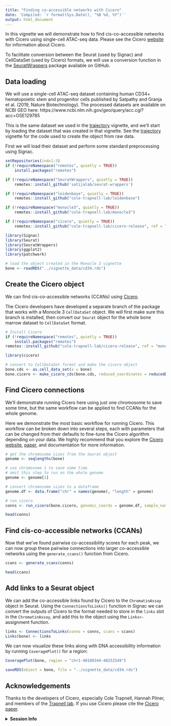 ```yaml
---
title: "Finding co-accessible networks with Cicero"
date: 'Compiled: `r format(Sys.Date(), "%B %d, %Y")`'
output: html_document
---
```


In this vignette we will demonstrate how to find cis-co-accessible networks with 
Cicero using single-cell ATAC-seq data. Please see the
Cicero [website](https://cole-trapnell-lab.github.io/cicero-release/docs_m3/)
for information about Cicero.

To facilitate conversion between the Seurat (used by Signac) and CellDataSet
(used by Cicero) formats, we will use a conversion function in the 
[SeuratWrappers](https://github.com/satijalab/seurat-wrappers) package available
on GitHub.

## Data loading

We will use a single-cell ATAC-seq dataset containing human CD34+ hematopoietic
stem and progenitor cells published by Satpathy and Granja et al. (2019, Nature
Biotechnology). The processed datasets are available on NCBI GEO here:
https://www.ncbi.nlm.nih.gov/geo/query/acc.cgi?acc=GSE129785

This is the same dataset we used in the [trajectory](monocle.html)
vignette, and we'll start by loading the dataset that was created in that
vignette. See the [trajectory](monocle.html) vignette for the code used to
create the object from raw data.

First we will load their dataset and perform some standard preprocessing using
Signac.

```r
setRepositories(ind=1:3)
if (!requireNamespace("remotes", quietly = TRUE))
    install.packages("remotes")

if (!requireNamespace("SeuratWrappers", quietly = TRUE))
    remotes::install_github('satijalab/seurat-wrappers')

if (!requireNamespace("leidenbase", quietly = TRUE))
    remotes::install_github("cole-trapnell-lab/leidenbase")

if (!requireNamespace("monocle3", quietly = TRUE))
    remotes::install_github("cole-trapnell-lab/monocle3")

if (!requireNamespace("cicero", quietly = TRUE))
    remotes::install_github("cole-trapnell-lab/cicero-release", ref = "monocle3")
```

```r
library(Signac)
library(Seurat)
library(SeuratWrappers)
library(ggplot2)
library(patchwork)
```

```r
# load the object created in the Monocle 3 vignette
bone <- readRDS("../vignette_data/cd34.rds")
```

## Create the Cicero object

We can find cis-co-accessible networks (CCANs) using [Cicero](https://cole-trapnell-lab.github.io/cicero-release/docs_m3/).

The Cicero developers have developed a separate branch of the package that works
with a Monocle 3 `CellDataSet` object. We will first make sure this branch is
installed, then convert our `Seurat` object for the whole bone marrow dataset to
`CellDataSet` format.

```r
# Install Cicero
if (!requireNamespace("remotes", quietly = TRUE))
    install.packages("remotes")
remotes::install_github("cole-trapnell-lab/cicero-release", ref = "monocle3")
```

```r
library(cicero)
```

```r
# convert to CellDataSet format and make the cicero object
bone.cds <- as.cell_data_set(x = bone)
bone.cicero <- make_cicero_cds(bone.cds, reduced_coordinates = reducedDims(bone.cds)$UMAP)
```

## Find Cicero connections

We'll demonstrate running Cicero here using just one chromosome to save some time,
but the same workflow can be applied to find CCANs for the whole genome.

Here we demonstrate the most basic workflow for running Cicero. This workflow
can be broken down into several steps, each with parameters that can be changed
from their defaults to fine-tune the Cicero algorithm depending on your data.
We highly recommend that you explore the [Cicero website](https://cole-trapnell-lab.github.io/cicero-release/docs_m3/),
[paper](https://doi.org/10.1016/j.molcel.2018.06.044), and documentation for
more information.

```r
# get the chromosome sizes from the Seurat object
genome <- seqlengths(bone)

# use chromosome 1 to save some time
# omit this step to run on the whole genome
genome <- genome[1]

# convert chromosome sizes to a dataframe
genome.df <- data.frame("chr" = names(genome), "length" = genome)

# run cicero
conns <- run_cicero(bone.cicero, genomic_coords = genome.df, sample_num = 100)
```

```r
head(conns)
```

## Find cis-co-accessible networks (CCANs)

Now that we've found pairwise co-accessibility scores for each peak, we can now
group these pairwise connections into larger co-accessible networks using the
`generate_ccans()` function from Cicero.

```r
ccans <- generate_ccans(conns)
```

```r
head(ccans)
```

## Add links to a Seurat object

We can add the co-accessible links found by Cicero to the `ChromatinAssay`
object in Seurat. Using the `ConnectionsToLinks()` function in Signac we can
convert the outputs of Cicero to the format needed to store in the `links` slot
in the `ChromatinAssay`, and add this to the object using the `Links<-`
assignment function.

```r
links <- ConnectionsToLinks(conns = conns, ccans = ccans)
Links(bone) <- links
```

We can now visualize these links along with DNA accessibility information by
running `CoveragePlot()` for a region:

```r
CoveragePlot(bone, region = "chr1-40189344-40252549")
```

```r
saveRDS(object = bone, file = "../vignette_data/cd34.rds")
```

## Acknowledgements

Thanks to the developers of Cicero, especially Cole Trapnell, Hannah Pliner, and
members of the [Trapnell lab](https://cole-trapnell-lab.github.io/). If you use
Cicero please cite the [Cicero paper](https://doi.org/10.1016/j.molcel.2018.06.044).

<details>
  <summary>**Session Info**</summary>
  
```r
sessionInfo()
```

</details>
